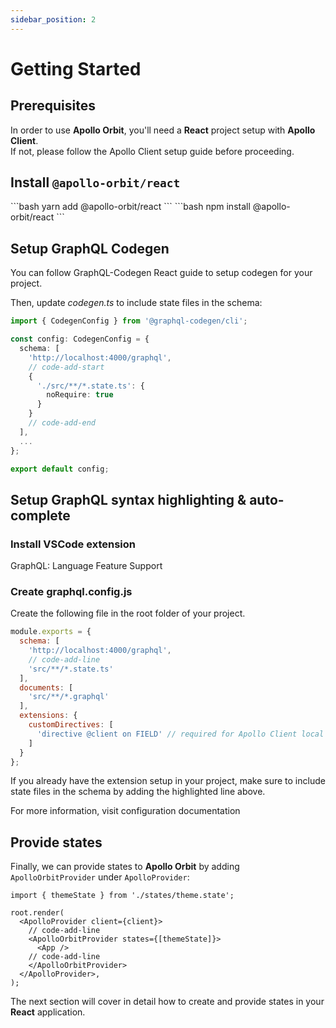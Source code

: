 ```yaml
---
sidebar_position: 2
---
```



# Getting Started

## Prerequisites
In order to use **Apollo Orbit**, you'll need a **React** project setup with **Apollo Client**.  
If not, please follow the <Link to="https://www.apollographql.com/docs/react/get-started/">Apollo Client setup guide</Link> before proceeding.

## Install `@apollo-orbit/react`

<Tabs>
  <TabItem value="yarn" label="yarn" default>
  ```bash
  yarn add @apollo-orbit/react
  ```
  </TabItem>
  <TabItem value="npm" label="npm">
    ```bash
    npm install @apollo-orbit/react
    ```
  </TabItem>
</Tabs>

## Setup GraphQL Codegen
<CodegenTip />

You can follow <Link to="https://the-guild.dev/graphql/codegen/docs/guides/react-vue">GraphQL-Codegen React guide</Link> to setup codegen for your project.

Then, update *codegen.ts* to include state files in the schema:

```typescript title="codegen.ts"
import { CodegenConfig } from '@graphql-codegen/cli';

const config: CodegenConfig = {
  schema: [
    'http://localhost:4000/graphql',
    // code-add-start
    {
      './src/**/*.state.ts': {
        noRequire: true
      }
    }
    // code-add-end
  ],
  ...
};

export default config;
```

## Setup GraphQL syntax highlighting & auto-complete

### Install VSCode extension
<Link to="https://marketplace.visualstudio.com/items?itemName=GraphQL.vscode-graphql">GraphQL: Language Feature Support</Link>

### Create graphql.config.js
Create the following file in the root folder of your project.  

```javascript title="graphql.config.js"
module.exports = {
  schema: [
    'http://localhost:4000/graphql',
    // code-add-line
    'src/**/*.state.ts'
  ],
  documents: [
    'src/**/*.graphql'
  ],
  extensions: {
    customDirectives: [
      'directive @client on FIELD' // required for Apollo Client local schema
    ]
  }
};
```

If you already have the extension setup in your project, make sure to include state files in the schema by adding the highlighted line above.

For more information, visit <Link to="https://github.com/graphql/graphiql/blob/main/packages/graphql-language-service-server/README.md#graphql-configuration-file">configuration documentation</Link>

## Provide states
Finally, we can provide states to **Apollo Orbit** by adding `ApolloOrbitProvider` under `ApolloProvider`:

```tsx title="index.tsx" 
import { themeState } from './states/theme.state';

root.render(
  <ApolloProvider client={client}>
    // code-add-line
    <ApolloOrbitProvider states={[themeState]}>
      <App />
    // code-add-line
    </ApolloOrbitProvider>
  </ApolloProvider>,
);
```

The next section will cover in detail how to create and provide states in your **React** application.
